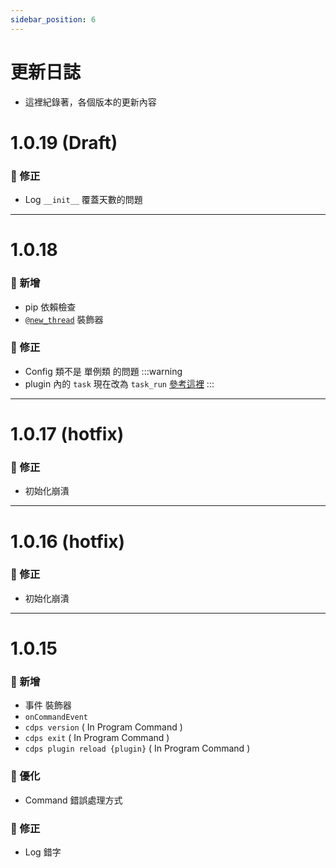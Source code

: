```yaml
---
sidebar_position: 6
---
```


# 更新日誌
- 這裡紀錄著，各個版本的更新內容

# 1.0.19 (Draft)
### 🐞 修正
- Log `__init__` 覆蓋天數的問題
---
# 1.0.18
### 🌟 新增
- pip 依賴檢查
- [`@new_thread`](../more/thread.mdx#new_thread) 裝飾器
### 🐞 修正
- Config 類不是 單例類 的問題
:::warning
- plugin 內的 `task` 現在改為 `task_run` [參考這裡](../more/thread.mdx#task_run)
:::
---
# 1.0.17 (hotfix)
### 🐞 修正
- 初始化崩潰
---
# 1.0.16 (hotfix)
### 🐞 修正
- 初始化崩潰
---
# 1.0.15
### 🌟 新增
- 事件 裝飾器
- `onCommandEvent`
- `cdps version` ( In Program Command )
- `cdps exit` ( In Program Command )
- `cdps plugin reload {plugin}` ( In Program Command )
### 🔌 優化
- Command 錯誤處理方式
### 🐞 修正
- Log 錯字